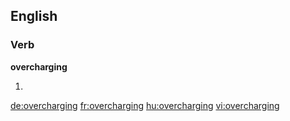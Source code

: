 ==English==

===Verb===
'''overcharging'''

# {{present participle of|[[overcharge]]}}

[[de:overcharging]]
[[fr:overcharging]]
[[hu:overcharging]]
[[vi:overcharging]]